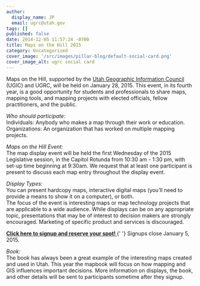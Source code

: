 ```yaml
---
author:
  display_name: JP
  email: ugrc@utah.gov
tags: []
published: false
date: 2014-12-05 11:57:24 -0700
title: Maps on the Hill 2015
category: Uncategorized
cover_image: '/src/images/pillar-blog/default-social-card.png'
cover_image_alt: ugrc social card
---
```



<p>
  Maps on the Hill, supported by the <a href="https://ugic.org/">Utah Geographic Information Council</a> (UGIC) and
  UGRC, will be held on January 28, 2015. This event, in its fourth year, is a good opportunity for students and
  professionals to share maps, mapping tools, and mapping projects with elected officials, fellow practitioners, and the
  public.
</p>
<p>
  <em>Who should participate:</em>
  <br />
  Individuals: Anybody who makes a map through their work or education.
  <br />
  Organizations: An organization that has worked on multiple mapping projects.
</p>
<p>
  <em>Maps on the Hill Event:</em>
  <br />
  The map display event will be held the first Wednesday of the 2015 Legislative session, in the Capitol Rotunda from
  10:30 am - 1:30 pm, with set-up time beginning at 9:30am. We request that at least one participant is present to
  discuss each map entry throughout the display event.
</p>
<p>
  <em>Display Types:</em>
  <br />
  You can present hardcopy maps, interactive digital maps (you’ll need to provide a means to show it on a computer), or
  both.
  <br />
  The focus of the event is interesting maps or map technology projects that are applicable to a wide audience. While
  displays can be on any appropriate topic, presentations that may be of interest to decision makers are strongly
  encouraged. Marketing of specific product and services is discouraged.
</p>
<p>
  <strong>
    <a href="https://docs.google.com/forms/d/11e8Wrl7hhsfYFB-iersbghq-G-yz0OWftfpgFrw9CoE/viewform?usp=send_form">
      Click here to signup and reserve your spot!
    </a>
  </strong>{' '}
  Signups close January 5, 2015.
</p>
<p>
  <em>Book:</em>
  <br />
  The book has always been a great example of the interesting maps created and used in Utah. This year the mapbook will
  focus on how mapping and GIS influences important decisions. More information on displays, the book, and other details
  will be sent to participants sometime after they signup.
</p>

<Contacts subject={frontmatter.title} contactKey="ugrc" />
